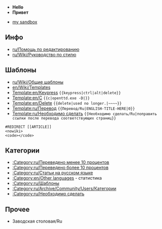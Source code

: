 *'''Hello'''
*'''Привет'''


*[[en/Grober/sandbox|my sandbox]]

==Инфо==
*[[ru/Помощь по редактированию]]
*[[ru/Wiki/Руководство по стилю]]

==Шаблоны==
*[[ru/Wiki/Общие шаблоны]]
*[[en/Wiki/Templates]]
*[[Template:en/Keypress]] <code><nowiki>{{keypress|ctrl|alt|delete}}</nowiki></code>
*[[Template:en/C]] <code><nowiki>{{c|openttd.exe -D|}}</nowiki></code>
*[[Template:en/Delete]] <code><nowiki>{{delete|used no longer.|~~~~}}</nowiki></code>
*[[Template:ru/Перевод]] <code><nowiki>{{Перевод/Ru|ENGLISH-TITLE-HERE|0}}</nowiki></code>
*[[Template:ru/Необходимо сделать]] <code><nowiki>{{Необходимо сделать/Ru|поправить ссылки после перевода соответствующих страниц}}</nowiki></code>
<code><nowiki>#REDIRECT [[ARTICLE]]</nowiki></code><br/>
<code><nowiki><nowiki></nowiki></nowiki></code><br/>
<code><nowiki><code></code></nowiki></code>

==Категории==
*[[:Category:ru/Переведено менее 10 процентов]]
*[[:Category:ru/Переведено более 10 процентов]]
*[[:Category:ru/Статьи на русском языке]]
*[[:Category:en/Other languages]] - статистика
*[[:Category:ru/Шаблоны]]
*[[:Category:ru/Archive/Community/Users/Категории]]
*[[:Category:ru/Необходимо сделать]]

==Прочее==
*Заводская столовая/Ru